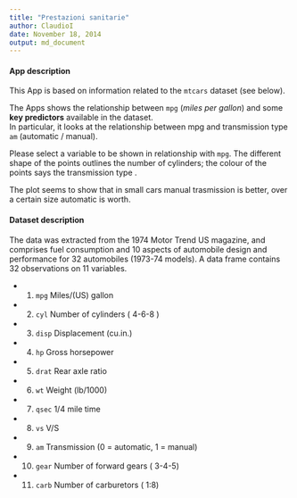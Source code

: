```yaml
---
title: "Prestazioni sanitarie"
author: ClaudioI
date: November 18, 2014
output: md_document
---
```



#### App description

This App is based on information related to the `mtcars` dataset (see below).

The Apps shows the relationship between `mpg` (_miles per gallon_) and some __key predictors__ available in the dataset.         
In particular, it looks at the relationship between mpg and transmission type `am` (automatic / manual).

Please select a variable to be shown in relationship with `mpg`. The different shape of the points outlines the number of cylinders; the colour of the points says the transmission type .

The plot seems to show that in small cars manual trasmission is better, over a certain size automatic is worth.


#### Dataset description

The data was extracted from the 1974 Motor Trend US magazine, and comprises fuel consumption and 10 aspects of automobile design and performance for 32 automobiles (1973-74 models).
A data frame contains 32 observations on 11 variables. 

-  1. `mpg` Miles/(US) gallon   
-  2. `cyl` Number of cylinders ( 4-6-8 )   
-  3. `disp` Displacement (cu.in.)   
-  4. `hp` Gross horsepower   
-  5. `drat` Rear axle ratio   
-  6. `wt` Weight (lb/1000)   
-  7. `qsec` 1/4 mile time   
-  8. `vs` V/S   
-  9. `am` Transmission (0 = automatic, 1 = manual)   
- 10. `gear` Number of forward gears ( 3-4-5)   
- 11. `carb` Number of carburetors ( 1:8) 

